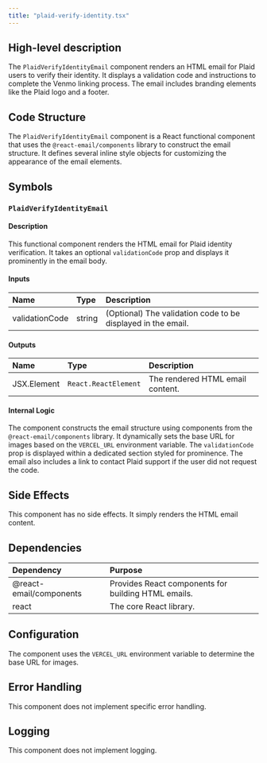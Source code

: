 ```yaml
---
title: "plaid-verify-identity.tsx"
---
```


## High-level description
The `PlaidVerifyIdentityEmail` component renders an HTML email for Plaid users to verify their identity. It displays a validation code and instructions to complete the Venmo linking process. The email includes branding elements like the Plaid logo and a footer.

## Code Structure
The `PlaidVerifyIdentityEmail` component is a React functional component that uses the `@react-email/components` library to construct the email structure. It defines several inline style objects for customizing the appearance of the email elements.

## Symbols

### `PlaidVerifyIdentityEmail`
#### Description
This functional component renders the HTML email for Plaid identity verification. It takes an optional `validationCode` prop and displays it prominently in the email body.

#### Inputs
| Name | Type | Description |
|:-----|:-----|:------------|
| validationCode | string | (Optional) The validation code to be displayed in the email. |

#### Outputs
| Name | Type | Description |
|:-----|:-----|:------------|
| JSX.Element | `React.ReactElement` | The rendered HTML email content. |

#### Internal Logic
The component constructs the email structure using components from the `@react-email/components` library. It dynamically sets the base URL for images based on the `VERCEL_URL` environment variable. The `validationCode` prop is displayed within a dedicated section styled for prominence. The email also includes a link to contact Plaid support if the user did not request the code.

## Side Effects
This component has no side effects. It simply renders the HTML email content.

## Dependencies
| Dependency | Purpose |
|:-----------|:--------|
| @react-email/components | Provides React components for building HTML emails. |
| react | The core React library. |

## Configuration
The component uses the `VERCEL_URL` environment variable to determine the base URL for images.

## Error Handling
This component does not implement specific error handling.

## Logging
This component does not implement logging.
